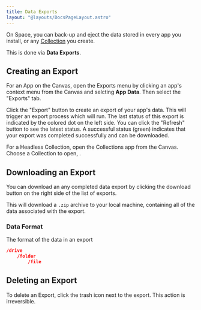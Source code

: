 ```yaml
---
title: Data Exports
layout: "@layouts/DocsPageLayout.astro"
---
```



On Space, you can back-up and eject the data stored in every app you install, or any [Collection](/docs/en/use/your-data/collections) you create.

This is done via **Data Exports**. 

## Creating an Export

<InterfaceTabs>
  <Fragment slot="canvas">

For an App on the Canvas, open the Exports menu by clicking an app's context menu from the Canvas and selcting **App Data**. Then select the "Exports" tab.

Click the "Export" button to create an export of your app's data. This will trigger an export process which will run. 
The last status of this export is indicated by the colored dot on the left side. You can click the "Refresh" button to see the latest status.
A successful status (green) indicates that your export was completed successfully and can be downloaded.

</Fragment>
<Fragment slot="collections">

For a Headless Collection, open the Collections app from the Canvas. Choose a Collection to open, .


</Fragment>
</InterfaceTabs>

## Downloading an Export

You can download an any completed data export by clicking the download button on the right side of the list of exports.

This will download a `.zip` archive to your local machine, containing all of the data associated with the export.

### Data Format

The format of the data in an export

```json
/drive
    /folder
        /file
```

## Deleting an Export

To delete an Export, click the trash icon next to the export. This action is irreversible.